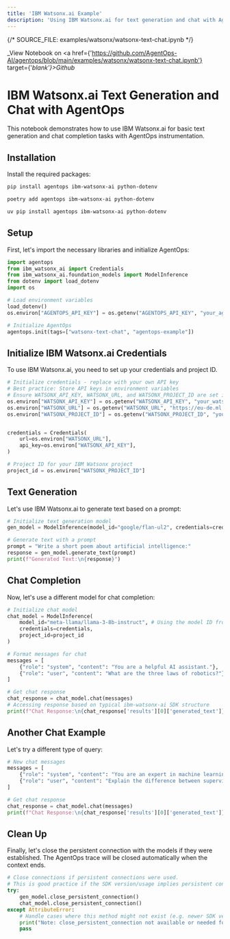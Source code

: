 ```yaml
---
title: 'IBM Watsonx.ai Example'
description: 'Using IBM Watsonx.ai for text generation and chat with AgentOps'
---
```

{/*  SOURCE_FILE: examples/watsonx/watsonx-text-chat.ipynb  */}

_View Notebook on <a href={'https://github.com/AgentOps-AI/agentops/blob/main/examples/watsonx/watsonx-text-chat.ipynb'} target={'_blank'}>Github</a>_

# IBM Watsonx.ai Text Generation and Chat with AgentOps

This notebook demonstrates how to use IBM Watsonx.ai for basic text generation and chat completion tasks with AgentOps instrumentation.

## Installation
Install the required packages:
<CodeGroup>
  ```bash pip
  pip install agentops ibm-watsonx-ai python-dotenv
  ```
  ```bash poetry
  poetry add agentops ibm-watsonx-ai python-dotenv
  ```
  ```bash uv
  uv pip install agentops ibm-watsonx-ai python-dotenv
  ```
</CodeGroup>

## Setup

First, let's import the necessary libraries and initialize AgentOps:
```python
import agentops
from ibm_watsonx_ai import Credentials
from ibm_watsonx_ai.foundation_models import ModelInference
from dotenv import load_dotenv
import os

# Load environment variables
load_dotenv()
os.environ["AGENTOPS_API_KEY"] = os.getenv("AGENTOPS_API_KEY", "your_agentops_api_key_here")

# Initialize AgentOps
agentops.init(tags=["watsonx-text-chat", "agentops-example"])
```

## Initialize IBM Watsonx.ai Credentials

To use IBM Watsonx.ai, you need to set up your credentials and project ID.
```python
# Initialize credentials - replace with your own API key
# Best practice: Store API keys in environment variables
# Ensure WATSONX_API_KEY, WATSONX_URL, and WATSONX_PROJECT_ID are set in your .env file or environment
os.environ["WATSONX_API_KEY"] = os.getenv("WATSONX_API_KEY", "your_watsonx_api_key_here")
os.environ["WATSONX_URL"] = os.getenv("WATSONX_URL", "https://eu-de.ml.cloud.ibm.com") # Example URL, ensure it's correct for your region
os.environ["WATSONX_PROJECT_ID"] = os.getenv("WATSONX_PROJECT_ID", "your-project-id-here")


credentials = Credentials(
    url=os.environ["WATSONX_URL"],
    api_key=os.environ["WATSONX_API_KEY"],
)

# Project ID for your IBM Watsonx project
project_id = os.environ["WATSONX_PROJECT_ID"]
```

## Text Generation

Let's use IBM Watsonx.ai to generate text based on a prompt:
```python
# Initialize text generation model
gen_model = ModelInference(model_id="google/flan-ul2", credentials=credentials, project_id=project_id)

# Generate text with a prompt
prompt = "Write a short poem about artificial intelligence:"
response = gen_model.generate_text(prompt)
print(f"Generated Text:\n{response}")
```

## Chat Completion

Now, let's use a different model for chat completion:
```python
# Initialize chat model
chat_model = ModelInference(
    model_id="meta-llama/llama-3-8b-instruct", # Using the model ID from the MDX as it might be more current/available
    credentials=credentials, 
    project_id=project_id
)

# Format messages for chat
messages = [
    {"role": "system", "content": "You are a helpful AI assistant."},
    {"role": "user", "content": "What are the three laws of robotics?"},
]

# Get chat response
chat_response = chat_model.chat(messages)
# Accessing response based on typical ibm-watsonx-ai SDK structure
print(f"Chat Response:\n{chat_response['results'][0]['generated_text']}") 
```

## Another Chat Example

Let's try a different type of query:
```python
# New chat messages
messages = [
    {"role": "system", "content": "You are an expert in machine learning."},
    {"role": "user", "content": "Explain the difference between supervised and unsupervised learning in simple terms."},
]

# Get chat response
chat_response = chat_model.chat(messages)
print(f"Chat Response:\n{chat_response['results'][0]['generated_text']}")
```

## Clean Up

Finally, let's close the persistent connection with the models if they were established. The AgentOps trace will be closed automatically when the context ends.
```python
# Close connections if persistent connections were used.
# This is good practice if the SDK version/usage implies persistent connections.
try:
	gen_model.close_persistent_connection()
	chat_model.close_persistent_connection()
except AttributeError:
	# Handle cases where this method might not exist (e.g. newer SDK versions or stateless calls)
	print("Note: close_persistent_connection not available or needed for one or more models.")
	pass
```

<script type="module" src="/scripts/github_stars.js"></script>
<script type="module" src="/scripts/scroll-img-fadein-animation.js"></script>
<script type="module" src="/scripts/button_heartbeat_animation.js"></script>
<script type="module" src="/scripts/adjust_api_dynamically.js"></script>
